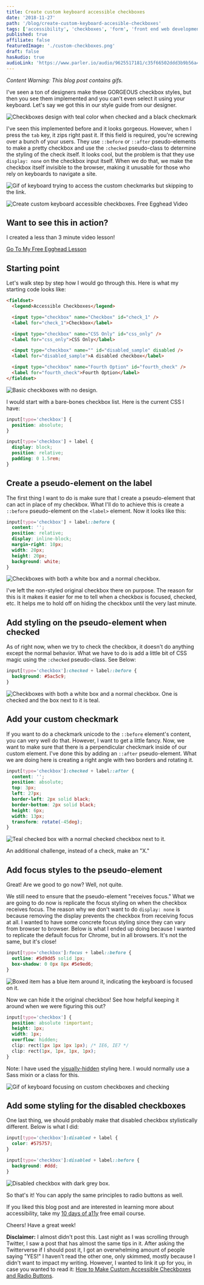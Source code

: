 ```yaml
---
title: Create custom keyboard accessible checkboxes
date: '2018-11-27'
path: '/blog/create-custom-keyboard-accesible-checkboxes'
tags: ['accessibility', 'checkboxes', 'form', 'front end web development']
published: true
affiliate: false
featuredImage: './custom-checkboxes.png'
draft: false
hasAudio: true
audioLink: 'https://www.parler.io/audio/9625517181/c35f66502ddd3b9b56a4db767e00d2e69455810c.36b95f33-8819-457e-be2e-6d137985f731.mp3'
---
```


_Content Warning: This blog post contains gifs._


I've seen a ton of designers make these GORGEOUS checkbox styles, but then you see them implemented and you can't even select it using your keyboard. Let's say we got this in our style guide from our designer.

![Checkboxes design with teal color when checked and a black checkmark](./teal-checkboxes-design.png)

I've seen this implemented before and it looks gorgeous. However, when I press the `tab` key, it zips right past it. If this field is required, you're screwing over a bunch of your users. They use `::before` or `::after` pseudo-elements to make a pretty checkbox and use the `:checked` pseudo-class to determine the styling of the check itself. It looks cool, but the problem is that they use `display: none` on the checkbox input itself. When we do that, we make the checkbox itself invisible to the browser, making it unusable for those who rely on keyboards to navigate a site.

![Gif of keyboard trying to access the custom checkmarks but skipping to the link.](https://media.giphy.com/media/3Fd7rUatwPzyAloC5O/giphy.gif)

<CallToAction>

  ![Create custom keyboard accessible checkboxes. Free Egghead Video](./egghead.png)

  ## Want to see this in action?

  I created a less than 3 minute video lesson!

  [Go To My Free Egghead Lesson](https://egghead.io/lessons/css-create-custom-keyboard-accessible-checkboxes)

</CallToAction>

## Starting point

Let's walk step by step how I would go through this. Here is what my starting code looks like:

```html
<fieldset>
  <legend>Accessible Checkboxes</legend>

  <input type="checkbox" name="Checkbox" id="check_1" />
  <label for="check_1">Checkbox</label>

  <input type="checkbox" name="CSS Only" id="css_only" />
  <label for="css_only">CSS Only</label>

  <input type="checkbox" name="" id="disabled_sample" disabled />
  <label for="disabled_sample">A disabled checkbox</label>

  <input type="checkbox" name="Fourth Option" id="fourth_check" />
  <label for="fourth_check">Fourth Option</label>
</fieldset>
```

![Basic checkboxes with no design.](./Starting-point.png)

I would start with a bare-bones checkbox list. Here is the current CSS I have:

```css
input[type='checkbox'] {
  position: absolute;
}

input[type='checkbox'] + label {
  display: block;
  position: relative;
  padding: 0 1.5rem;
}
```

## Create a pseudo-element on the label

The first thing I want to do is make sure that I create a pseudo-element that can act in place of my checkbox. What I'll do to achieve this is create a `::before` pseudo-element on the `<label>` element. Now it looks like this:

```css
input[type='checkbox'] + label::before {
  content: '';
  position: relative;
  display: inline-block;
  margin-right: 10px;
  width: 20px;
  height: 20px;
  background: white;
}
```

![Checkboxes with both a white box and a normal checkbox.](./checkboxes-with-psuedo.png)

I've left the non-styled original checkbox there on purpose. The reason for this is it makes it easier for me to tell when a checkbox is focused, checked, etc. It helps me to hold off on hiding the checkbox until the very last minute.

## Add styling on the pseudo-element when checked

As of right now, when we try to check the checkbox, it doesn't do anything except the normal behavior. What we have to do is add a little bit of CSS magic using the `:checked` pseudo-class. See Below:

```css
input[type='checkbox']:checked + label::before {
  background: #5ac5c9;
}
```

![Checkboxes with both a white box and a normal checkbox. One is checked and the box next to it is teal.](./teal-checkbox.png)

## Add your custom checkmark

If you want to do a checkmark unicode to the `::before` element's content, you can very well do that. However, I want to get a little fancy. Now, we want to make sure that there is a perpendicular checkmark inside of our custom element. I've done this by adding an `::after` pseudo-element. What we are doing here is creating a right angle with two borders and rotating it.

```css
input[type='checkbox']:checked + label::after {
  content: '';
  position: absolute;
  top: 3px;
  left: 27px;
  border-left: 2px solid black;
  border-bottom: 2px solid black;
  height: 6px;
  width: 13px;
  transform: rotate(-45deg);
}
```

![Teal checked box with a normal checked checkbox next to it.](./teal-checkbox-with-check.png)

An additional challenge, instead of a check, make an "X."

## Add focus styles to the pseudo-element

Great! Are we good to go now? Well, not quite.

We still need to ensure that the pseudo-element "receives focus." What we are going to do now is replicate the focus styling on when the checkbox receives focus. The reason why we don't want to do `display: none` is because removing the display prevents the checkbox from receiving focus at all. I wanted to have some concrete focus styling since they can vary from browser to browser. Below is what I ended up doing because I wanted to replicate the default focus for Chrome, but in all browsers. It's not the same, but it's close!

```css
input[type='checkbox']:focus + label::before {
  outline: #5d9dd5 solid 1px;
  box-shadow: 0 0px 8px #5e9ed6;
}
```

![Boxed item has a blue item around it, indicating the keyboard is focused on it.](./receiving-focus.png)

Now we can hide it the original checkbox! See how helpful keeping it around when we were figuring this out?

```css
input[type='checkbox'] {
  position: absolute !important;
  height: 1px;
  width: 1px;
  overflow: hidden;
  clip: rect(1px 1px 1px 1px); /* IE6, IE7 */
  clip: rect(1px, 1px, 1px, 1px);
}
```

Note: I have used the [visually-hidden](https://a11yproject.com/posts/how-to-hide-content/) styling here. I would normally use a Sass mixin or a class for this.

![Gif of keyboard focusing on custom checkboxes and checking](https://media.giphy.com/media/1ynEvIv4dpGRPB7cyI/giphy.gif)

## Add some styling for the disabled checkboxes

One last thing, we should probably make that disabled checkbox stylistically different. Below is what I did:

```css
input[type='checkbox']:disabled + label {
  color: #575757;
}

input[type='checkbox']:disabled + label::before {
  background: #ddd;
}
```

![Disabled checkbox with dark grey box.](./disabled-checkbox.png)

So that's it! You can apply the same principles to radio buttons as well.

If you liked this blog post and are interested in learning more about accessibility, take my [10 days of a11y](https://a11y-with-lindsey.ck.page/b4e437f629) free email course.


Cheers! Have a great week!

**Disclaimer:** I almost didn't post this. Last night as I was scrolling through Twitter, I saw a post that has almost the same tips in it. After asking the Twitterverse if I should post it, I got an overwhelming amount of people saying "YES!" I haven't read the other one, only skimmed, mostly because I didn't want to impact my writing. However, I wanted to link it up for you, in case you wanted to read it: [How to Make Custom Accessible Checkboxes and Radio Buttons](https://webdesign.tutsplus.com/tutorials/how-to-make-custom-accessible-checkboxes-and-radio-buttons--cms-32074).

